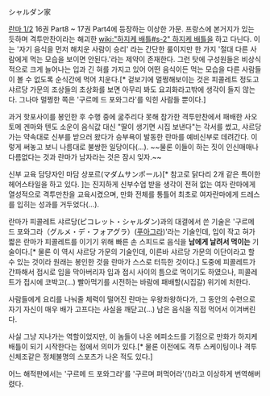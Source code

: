 シャルダン家

[[란마 1/2]] 16권 Part8 ~ 17권 Part4에 등장하는 이상한 가문. 프랑스에 본거지가 있는 듯하며 격투만찬이라는 해괴한 [[wiki:"하지케 배틀#s-2" 하지케 배틀]]을 하고 다닌다. 이는 '자기 음식을 먼저 해치운 사람이 승리' 라는 간단한 룰이지만 한 가지 '절대 다른 사람에게 먹는 모습을 보이면 안된다.'라는 제약이 존재한다. 그런 탓에 구성원들은 비상식적으로 크게 늘어나는 입과 긴 혀를 가지고 있어 어떤 음식이든 먹는 모습을 다른 사람들이 볼 수 없도록 순식간에 먹어 치운다.[* 겉보기에 멀쩡해보이는 것은 피콜레트 정도고 샤르당 가문의 조상들의 초상화를 보면 아무리 봐도 요괴화라고밖에 생각이 들지 않는다. 그나마 멀쩡한 쪽은 '구르메 드 포와그라'를 익힌 사람들 뿐이다.]

과거 핫포사이를 봉인한 후 수행 중에 굶주리다 못해 참가한 격투만찬에서 패배한 사오토메 겐마와 텐도 소운이 음식값 대신 "딸이 생기면 시집 보낸다"는 각서를 썼고, 샤르당 가는 약속대로 신부를 받으러 왔다가 승부욕이 발동한 란마를 예비신부로 데려간다. 이렇게 써놓고 보니 나름대로 불쌍한 일당이다(…). ~~물론 이들이 하는 짓이 인신매매나 다름없다는 것과 란마가 남자라는 것은 잠시 잊자.~~

신부 교육 담당자인 마담 상포르(マダムサンポール)[* 참고로 닭다리 2개 같은 특이한 헤어스타일을 하고 있다. ]는 진지하게 신부수업 받을 생각이 전혀 없는 여자 란마에게 열성적으로 격투만찬을 교육시켰으며, 만화 전체를 통틀어 최초로 여자란마에게 드레스를 입히는 성과를 거두었다(…).

란마가 피콜레트 샤르당(ピコレット・シャルダン)과의 대결에서 쓴 기술은 '구르메 드 포와그라（グルメ・デ・フォアグラ）([[푸아그라]])'라는 기술인데, 입이 작고 혀가 짧은 란마가 피콜레트를 이기기 위해 빠른 손 스피드로 음식을 '''남에게 날려서 먹이는''' 기술이다.[* 물론 이 역시 샤르당 가문의 기술인데, 이른바 샤르당 가문의 이단이라고 할 수 있는 것이라 원래는 봉인한 것을 란마가 스스로 터득한 것이다.] 도중에 피콜레트가 간파해서 접시로 입을 막아버리자 입과 접시 사이의 틈으로 먹이기도 하였으나, 피콜레트가 접시에 코박고(…) 빨아먹기를 시전하는 바람에 패배할(시집갈) 위기에 처한다.

사람들에게 요리를 나눠줄 체력이 떨어진 란마는 우왕좌왕하다가, 그 동안의 수련으로 자기 자신이 매우 배가 고프다는 사실을 깨닫고(…) 남은 음식을 직접 먹어서 이겨버린다.

사실 그냥 지나가는 역할이었지만, 이 놈들이 나온 에피소드를 기점으로 만화가 하지케 배틀이 되기 시작한다는 점에서 의미가 있다.[* 물론 이전에도 격투 스케이팅이나 격투 신체조같은 정체불명의 스포츠가 나온 적도 있다.]

어느 해적판에서는 '구르메 드 포와그라'를 '구르며 퍼먹어라'(!)라고 이상하게 번역해버렸다.
